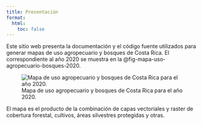 ```yaml
---
title: Presentación
format:
  html:
    toc: false
---
```


Este sitio web presenta la documentación y el código fuente utilizados para generar mapas de uso agropecuario y bosques de Costa Rica. El correspondiente al año 2020 se muestra en la @fig-mapa-uso-agropecuario-bosques-2020.

![Mapa de uso agropecuario y bosques de Costa Rica para el año 2020.](https://raw.githubusercontent.com/mapa-agropecuario-bosques/2020/main/salidas/uso-agropecuario-bosques-2020-reclasificado-comprimido.png){#fig-mapa-uso-agropecuario-bosques-2020 .lightbox fig-alt="Mapa de uso agropecuario y bosques de Costa Rica para el año 2020" fig-align="center"}

El mapa es el producto de la combinación de capas vectoriales y raster de cobertura forestal, cultivos, áreas silvestres protegidas y otras.
